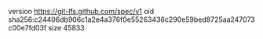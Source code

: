 version https://git-lfs.github.com/spec/v1
oid sha256:c24406db906c1a2e4a376f0e55263436c290e59bed8725aa247073c00e7fd03f
size 45833
